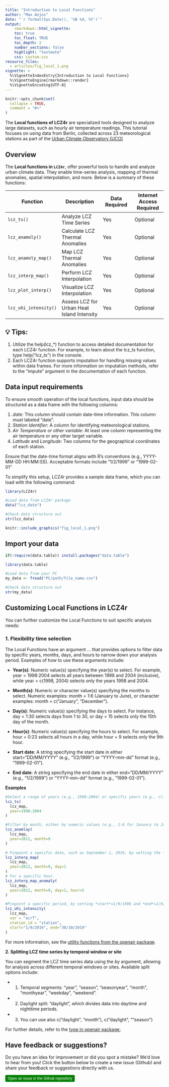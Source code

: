 ```yaml
---
title: "Introduction to Local Functions"
author: "Max Anjos"
date: "`r format(Sys.Date(), '%B %d, %Y')`"
output:
    rmarkdown::html_vignette:
    toc: true
    toc_float: TRUE
    toc_depth: 2
    number_sections: false
    highlight: "textmate"
    css: custom.css
resource_files:
  - articles/fig_local_1.png
vignette: >
  %\VignetteIndexEntry{Introduction to Local Functions}
  %\VignetteEngine{rmarkdown::render}
  %\VignetteEncoding{UTF-8}
---
```


```r
knitr::opts_chunk$set(
  collapse = TRUE,
  comment = "#>"
)
```

The **Local functions of LCZ4r** are specialized tools designed to analyze large datasets, such as hourly air temperature readings. This tutorial focuses on using data from Berlin, collected across 23 meteorological stations as part of the [Urban Climate Observatory (UCO)](https://www.tu.berlin/en/klima/institutions-and-services/urban-climate-observatory)

## Overview

The **Local functions in `LCZ4r`**, offer powerful tools to handle and analyze urban climate data. They enable time-series analysis, mapping of thermal anomalies, spatial interpolation, and more. Below is a summary of these functions:

| Function              | Description                                | Data Required | Internet Access Required |
|-----------------|----------------------|-----------------|-----------------|
| `lcz_ts()`            | Analyze LCZ Time Series                    | Yes           | Optional               |
| `lcz_anamoly()`       | Calculate LCZ Thermal Anomalies            | Yes           | Optional                 |
| `lcz_anamoly_map()`   | Map LCZ Thermal Anomalies                  | Yes           | Optional                 |
| `lcz_interp_map()`    | Perform LCZ Interpolation                  | Yes           | Optional                 |
| `lcz_plot_interp()`   | Visualize LCZ Interpolation                | Yes           | Optional                 |
| `lcz_uhi_intensity()` | Assess LCZ for Urban Heat Island Intensity | Yes           | Optional                 |


## 💡 Tips: 
1. Utilize the help(lcz\_\*) function to access detailed documentation for each LCZ4r function. For example, to learn about the lcz_ts function, type help("lcz_ts") in the console.
2. Each LCZ4r function supports imputation for handling missing values within data frames. For more information on imputation methods, refer to the "impute" argument in the documentation of each function.

## Data input requirements

To ensure smooth operation of the local functions, input data should be structured as a data frame with the following columns:

1.  *date*: This column should contain date-time information. This column must labeled "date".
2.  *Station Identifier*: A column for identifying meteorological stations.
3.  *Air Temperature or other variable*: At least one column representing the air temperature or any other target variable.
4.  *Latitude* and *Longitude*: Two columns for the geographical coordinates of each station.

Ensure that the date-time format aligns with R's conventions (e.g., YYYY-MM-DD HH:MM:SS). Acceptable formats include "1/2/1999" or "1999-02-01"

To simplify this setup, LCZ4r provides a sample data frame, which you can load with the following command:

```r
library(LCZ4r)

#Load data from LCZ4r package
data("lcz_data")

#Check data structure out
str(lcz_data)

```

```r
knitr::include_graphics("fig_local_1.png")
```

## Import your data

```r
if(!require(data.table)) install.packages("data.table")

library(data.table)

#Load data from your PC
my_data <- fread("PC/path/file_name.csv")

#Check data structure out
str(my_data)
```

## Customizing Local Functions in LCZ4r

You can further customize the Local Functions to suit specific analysis needs:

### **1. Flexibility time selection**

The Local Functions have an argument *...* that provides options to filter data by specific years, months, days, and hours to narrow down your analysis period. Examples of how to use these arguments include:

* **Year(s)**: Numeric value(s) specifying the year(s) to select. For example, year = 1998:2004 selects all years between 1998 and 2004 (inclusive), while year = c(1998, 2004) selects only the years 1998 and 2004.

* **Month(s)**: Numeric or character value(s) specifying the months to select. Numeric examples: month = 1:6 (January to June), or character examples: month = c("January", "December").

* **Day(s)**: Numeric value(s) specifying the days to select. For instance, day = 1:30 selects days from 1 to 30, or day = 15 selects only the 15th day of the month.

* **Hour(s)**: Numeric value(s) specifying the hours to select. For example, hour = 0:23 selects all hours in a day, while hour = 9 selects only the 9th hour.

* **Start date**: A string specifying the start date in either start="DD/MM/YYYY" (e.g., "1/2/1999") or "YYYY-mm-dd" format (e.g., "1999-02-01").

* **End date**: A string specifying the end date in either end="DD/MM/YYYY" (e.g., "1/2/1999") or "YYYY-mm-dd" format (e.g., "1999-02-01").

**Examples**

```r
#Select a range of years (e.g., 1998:2004) or specific years (e.g., c(1998, 2004)).
lcz_ts(
  lcz_map,
  year=1998:2004
)

#Filter by month, either by numeric values (e.g., 1:6 for January to June) or by names (e.g., c("January", "December")).
lcz_anomlay(
  lcz_map,
  year=2012, month=9
)

# Pinpoint a specific date, such as September 1, 2019, by setting the *year*, *month*, *day*, as arguments.
lcz_interp_map(
  lcz_map,
  year=2012, month=9, day=1 
)
# For a specific hour.
lcz_interp_map_anomaly(
  lcz_map,
  year=2012, month=9, day=1, hour=5
)

#Pinpoint a specific period, by setting *start*=1/9/1986 and *end*=1/9/2024, as arguments.
lcz_uhi_intensity(
  lcz_map,
  var = "airT", 
  station_id = "station",
  start="1/9/2019", end="30/10/2019"
)

```

For more information, see the [utility functions from the openair package](https://bookdown.org/david_carslaw/openair/sections/utilities/utility-functions.html#sec-selectByDate).

**2. Splitting LCZ time series by temporal window or site**

You can segment the LCZ time series data using the *by* argument, allowing for analysis across different temporal windows or sites. Available split options include:

* 1. Temporal segments: "year", "season", "seasonyear", "month", "monthyear", "weekday", "weekend".

* 2. Daylight split: "daylight", which divides data into daytime and nighttime periods.

* 3. You can use also c("daylight", "month"), c("daylight", ""season")

For further details, refer to the [type in openair package:](https://bookdown.org/david_carslaw/openair/sections/intro/openair-package.html#the-type-option)


## Have feedback or suggestions?

Do you have an idea for improvement or did you spot a mistake? We'd love to hear from you! Click the button below to create a new issue (Github) and share your feedback or suggestions directly with us.

<button type="button" class="btn" style="background-color: #008000; color: white; padding: .25rem .5rem; font-size: .75rem; border: none; border-radius: .25rem;">
  <a href='https://github.com/ByMaxAnjos/LCZ4r/issues/new' style="text-decoration: none; color: white;">
    Open an issue in the Github repository
  </a>
</button>
